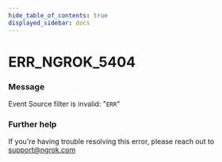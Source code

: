 ```yaml
---
hide_table_of_contents: true
displayed_sidebar: docs
---
```



# ERR_NGROK_5404

### Message

Event Source filter is invalid: "`ERR`"

<ErrorDetails error="err_ngrok_5404" />

### Further help

If you're having trouble resolving this error, please reach out to [support@ngrok.com](mailto:support@ngrok.com?subject=Help%20with%20ERR_NGROK_5404)
